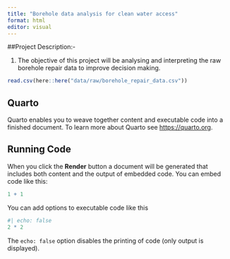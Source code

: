 ```yaml
---
title: "Borehole data analysis for clean water access"
format: html
editor: visual
---
```


##Project Description:-

1.  The objective of this project will be analysing and interpreting the raw borehole repair data to improve decision making.

```r
read.csv(here::here("data/raw/borehole_repair_data.csv"))
```

## Quarto

Quarto enables you to weave together content and executable code into a finished document. To learn more about Quarto see <https://quarto.org>.

## Running Code

When you click the **Render** button a document will be generated that includes both content and the output of embedded code. You can embed code like this:

```r
1 + 1
```

You can add options to executable code like this

```r
#| echo: false
2 * 2
```

The `echo: false` option disables the printing of code (only output is displayed).
